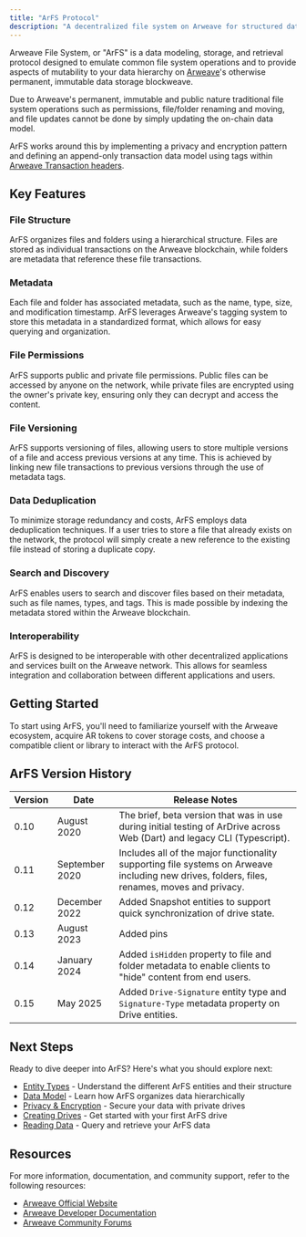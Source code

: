 ```yaml
---
title: "ArFS Protocol"
description: "A decentralized file system on Arweave for structured data storage and retrieval"
---
```


Arweave File System, or "ArFS" is a data modeling, storage, and retrieval protocol designed to emulate common file system operations and to provide aspects of mutability to your data hierarchy on [Arweave](/learn/introduction/what-is-arweave)'s otherwise permanent, immutable data storage blockweave.

Due to Arweave's permanent, immutable and public nature traditional file system operations such as permissions, file/folder renaming and moving, and file updates cannot be done by simply updating the on-chain data model.

ArFS works around this by implementing a privacy and encryption pattern and defining an append-only transaction data model using tags within [Arweave Transaction headers](https://docs.arweave.org/developers/server/http-api#transaction-format).

## Key Features

### File Structure

ArFS organizes files and folders using a hierarchical structure. Files are stored as individual transactions on the Arweave blockchain, while folders are metadata that reference these file transactions.

### Metadata

Each file and folder has associated metadata, such as the name, type, size, and modification timestamp. ArFS leverages Arweave's tagging system to store this metadata in a standardized format, which allows for easy querying and organization.

### File Permissions

ArFS supports public and private file permissions. Public files can be accessed by anyone on the network, while private files are encrypted using the owner's private key, ensuring only they can decrypt and access the content.

### File Versioning

ArFS supports versioning of files, allowing users to store multiple versions of a file and access previous versions at any time. This is achieved by linking new file transactions to previous versions through the use of metadata tags.

### Data Deduplication

To minimize storage redundancy and costs, ArFS employs data deduplication techniques. If a user tries to store a file that already exists on the network, the protocol will simply create a new reference to the existing file instead of storing a duplicate copy.

### Search and Discovery

ArFS enables users to search and discover files based on their metadata, such as file names, types, and tags. This is made possible by indexing the metadata stored within the Arweave blockchain.

### Interoperability

ArFS is designed to be interoperable with other decentralized applications and services built on the Arweave network. This allows for seamless integration and collaboration between different applications and users.

## Getting Started

To start using ArFS, you'll need to familiarize yourself with the Arweave ecosystem, acquire AR tokens to cover storage costs, and choose a compatible client or library to interact with the ArFS protocol.

## ArFS Version History

| Version | Date           | Release Notes                                                                                                                                |
| ------- | -------------- | -------------------------------------------------------------------------------------------------------------------------------------------- |
| 0.10    | August 2020    | The brief, beta version that was in use during initial testing of ArDrive across Web (Dart) and legacy CLI (Typescript).                     |
| 0.11    | September 2020 | Includes all of the major functionality supporting file systems on Arweave including new drives, folders, files, renames, moves and privacy. |
| 0.12    | December 2022  | Added Snapshot entities to support quick synchronization of drive state.                                                                     |
| 0.13    | August 2023    | Added pins                                                                                                                                   |
| 0.14    | January 2024   | Added `isHidden` property to file and folder metadata to enable clients to "hide" content from end users.                                    |
| 0.15    | May 2025       | Added `Drive-Signature` entity type and `Signature-Type` metadata property on Drive entities.                                                |

## Next Steps

Ready to dive deeper into ArFS? Here's what you should explore next:

- [Entity Types](/build/advanced/arfs/entity-types) - Understand the different ArFS entities and their structure
- [Data Model](/build/advanced/arfs/data-model) - Learn how ArFS organizes data hierarchically
- [Privacy & Encryption](/build/advanced/arfs/privacy) - Secure your data with private drives
- [Creating Drives](/build/advanced/arfs/creating-drives) - Get started with your first ArFS drive
- [Reading Data](/build/advanced/arfs/reading-data) - Query and retrieve your ArFS data

## Resources

For more information, documentation, and community support, refer to the following resources:

- [Arweave Official Website](https://www.arweave.org/)
- [Arweave Developer Documentation](https://docs.arweave.org/)
- [Arweave Community Forums](https://community.arweave.org/)
